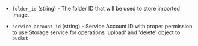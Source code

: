 <!-- Code generated from the comments of the Config struct in post-processor/yandex-import/post-processor.go; DO NOT EDIT MANUALLY -->

- `folder_id` (string) - The folder ID that will be used to store imported Image.

- `service_account_id` (string) - Service Account ID with proper permission to use Storage service
  for operations 'upload' and 'delete' object to `bucket`
